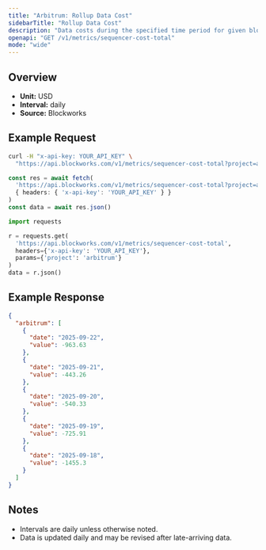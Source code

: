 ```yaml
---
title: "Arbitrum: Rollup Data Cost"
sidebarTitle: "Rollup Data Cost"
description: "Data costs during the specified time period for given blockchain."
openapi: "GET /v1/metrics/sequencer-cost-total"
mode: "wide"
---
```


## Overview

- **Unit:** USD
- **Interval:** daily
- **Source:** Blockworks

## Example Request

<CodeGroup>

```bash cURL
curl -H "x-api-key: YOUR_API_KEY" \
  "https://api.blockworks.com/v1/metrics/sequencer-cost-total?project=arbitrum"
```

```typescript TypeScript
const res = await fetch(
  'https://api.blockworks.com/v1/metrics/sequencer-cost-total?project=arbitrum',
  { headers: { 'x-api-key': 'YOUR_API_KEY' } }
)
const data = await res.json()
```

```python Python
import requests

r = requests.get(
  'https://api.blockworks.com/v1/metrics/sequencer-cost-total',
  headers={'x-api-key': 'YOUR_API_KEY'},
  params={'project': 'arbitrum'}
)
data = r.json()
```

</CodeGroup>

## Example Response

```json
{
  "arbitrum": [
    {
      "date": "2025-09-22",
      "value": -963.63
    },
    {
      "date": "2025-09-21",
      "value": -443.26
    },
    {
      "date": "2025-09-20",
      "value": -540.33
    },
    {
      "date": "2025-09-19",
      "value": -725.91
    },
    {
      "date": "2025-09-18",
      "value": -1455.3
    }
  ]
}
```

## Notes
- Intervals are daily unless otherwise noted.
- Data is updated daily and may be revised after late-arriving data.